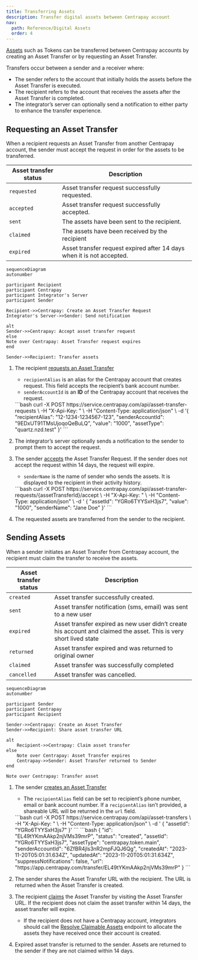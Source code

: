 ```yaml
---
title: Transferring Assets
description: Transfer digital assets between Centrapay account
nav:
  path: Reference/Digital Assets
  order: 4
---
```



[Assets](/api/assets) such as Tokens can be transferred between Centrapay accounts by creating an Asset Transfer or by requesting an Asset Transfer.

Transfers occur between a sender and a receiver where:
  - The sender refers to the account that initially holds the assets before the Asset Transfer is executed.
  - The recipient refers to the account that receives the assets after the Asset Transfer is completed.
  - The integrator’s server can optionally send a notification to either party to enhance the transfer experience.

## Requesting an Asset Transfer
When a recipient requests an Asset Transfer from another Centrapay account, the sender must accept the request in order for the assets to be transferred.

|   Asset transfer status   |                        Description                                    |
| --------------------------| --------------------------------------------------------------------- |
| `requested`               | Asset transfer request successfully requested.                        |
| `accepted`                | Asset transfer request successfully accepted.                         |
| `sent`                    | The assets have been sent to the recipient.                           |
| `claimed`                 | The assets have been received by the recipient                        |
| `expired`                 | Asset transfer request expired after 14 days when it is not accepted. |

``` mermaid
sequenceDiagram
autonumber

participant Recipient
participant Centrapay
participant Integrator's Server
participant Sender

Recipient->>Centrapay: Create an Asset Transfer Request
Integrator's Server->>Sender: Send notification

alt
Sender->>Centrapay: Accept asset transfer request
else
Note over Centrapay: Asset Transfer request expires
end

Sender->>Recipient: Transfer assets
```

1. The recipient [requests an Asset Transfer](/api/asset-transfers/#request-an-asset-transfer)
    - `recipientAlias` is an alias for the Centrapay account that creates request. This field accepts the recipient’s bank account number.
    - `senderAccountId` is an **ID** of the Centrapay account that receives the request.

    <CodePanel title="Request" method="POST" path="/api/asset-transfer-requests">
      ```bash
      curl -X POST https://service.centrapay.com/api/asset-transfer-requests \
        -H "X-Api-Key: <TOKEN>" \
        -H "Content-Type: application/json" \
        -d '{
            "recipientAlias": "12-1234-1234567-123",
            "senderAccountId": "9EDxUT91TMsUjoqoQeBuLQ",
            "value": "1000",
            "assetType": "quartz.nzd.test"
            }'
      ```
    </CodePanel>

2. The integrator’s server optionally sends a notification to the sender to prompt them to accept the request.

3. The sender [accepts](/api/asset-transfers/#accept-an-asset-transfer-request) the Asset Transfer Request. If the sender does not accept the request within 14 days, the request will expire.
    - `senderName` is the name of sender who sends the assets. It is displayed to the recipient in their activity history.

    <CodePanel title="Request" method="POST" path="/api/asset-transfer-requests/{assetTransferId}/accept">
      ```bash
      curl -X POST https://service.centrapay.com/api/asset-transfer-requests/{assetTransferId}/accept \
        -H "X-Api-Key: <TOKEN>" \
        -H "Content-Type: application/json" \
        -d '
          {
            "assetId": "YGRo6TYYSxH3js7",
            "value": "1000",
            "senderName": "Jane Doe"
          }'
      ```
    </CodePanel>

4. The requested assets are transferred from the sender to the recipient.

## Sending Assets

When a sender initiates an Asset Transfer from Centrapay account, the recipient must claim the transfer to receive the assets.

|   Asset transfer status   |                        Description                                                                                 |
| --------------------------| ------------------------------------------------------------------------------------------------------------------ |
| `created`                 | Asset transfer successfully created.                                                                               |
| `sent`                    | Asset transfer notification (sms, email) was sent to a new user                                                    |
| `expired`                 | Asset transfer expired as new user didn’t create his account and claimed the asset. This is very short lived state |
| `returned`                | Asset transfer expired and was returned to original owner                                                          |
| `claimed`                 | Asset transfer was successfully completed                                                                          |
| `cancelled`               | Asset transfer was cancelled.                                                                                      |

``` mermaid
sequenceDiagram
autonumber

participant Sender
participant Centrapay
participant Recipient

Sender->>Centrapay: Create an Asset Transfer
Sender->>Recipient: Share asset transfer URL

alt
	Recipient->>Centrapay: Claim asset transfer
else
	Note over Centrapay: Asset Transfer expires
	Centrapay->>Sender: Asset Transfer returned to Sender
end

Note over Centrapay: Transfer asset
```

1. The sender [creates an Asset Transfer](/api/asset-transfers/#create-an-asset-transfer)
    - The `recipientAlias` field can be set to recipient’s phone number, email or bank account number. If a `recipientAlias` isn’t provided, a shareable URL will be returned in the `url` field.

    <CodePanel title="Request" method="POST" path="/api/asset-transfers">
      ```bash
      curl -X POST https://service.centrapay.com/api/asset-transfers \
        -H "X-Api-Key: <TOKEN>" \
        -H "Content-Type: application/json" \
        -d '
          {
            "assetId": "YGRo6TYYSxH3js7"
          }'
      ```
    </CodePanel>

    <CodePanel title="Request" method="POST" path="/api/asset-transfers">
      ```bash
      {
        "id": "EL49tYKmAAkp2njVMs39mrP",
        "status": "created",
        "assetId": "YGRo6TYYSxH3js7",
        "assetType": "centrapay.token.main",
        "senderAccountId": "6ZfBR4jls3nR2mpFJQJ6Qg",
        "createdAt": "2023-11-20T05:01:31.634Z",
        "updatedAt": "2023-11-20T05:01:31.634Z",
        "suppressNotifications": false,
        "url": "https://app.centrapay.com/transfer/EL49tYKmAAkp2njVMs39mrP"
      }
      ```
    </CodePanel>

2. The sender shares the Asset Transfer URL with the recipient. The URL is returned when the Asset Transfer is created.

3. The recipient [claims](/api/asset-transfers/#claim-asset-transfer) the Asset Transfer by visiting the Asset Transfer URL. If the recipient does not claim the asset transfer within 14 days, the asset transfer will expire.
    - If the recipient does not have a Centrapay account, integrators should call the [Resolve Claimable Assets](/api/asset-transfers/#resolve-claimable-assets) endpoint to allocate the assets they have received once their account is created.

4. Expired asset transfer is returned to the sender. Assets are returned to the sender if they are not claimed within 14 days.
